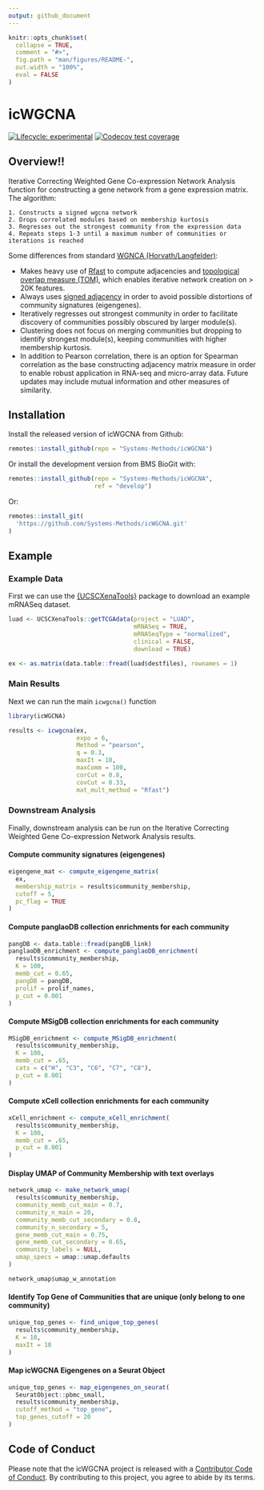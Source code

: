 ```yaml
---
output: github_document
---
```


<!-- README.md is generated from README.Rmd. Please edit that file -->

```r
knitr::opts_chunk$set(
  collapse = TRUE,
  comment = "#>",
  fig.path = "man/figures/README-",
  out.width = "100%",
  eval = FALSE
)
```


# icWGCNA

<!-- badges: start -->
[![Lifecycle: experimental](https://img.shields.io/badge/lifecycle-experimental-orange.svg)](https://lifecycle.r-lib.org/articles/stages.html#experimental)
[![Codecov test coverage](https://codecov.io/gh/Systems-Methods/icWGCNA/branch/main/graph/badge.svg)](https://app.codecov.io/gh/Systems-Methods/icWGCNA?branch=main)
<!-- badges: end -->


## Overview!!

Iterative Correcting Weighted Gene Co-expression Network Analysis function for constructing a gene network from a gene expression matrix. The algorithm: 

    1. Constructs a signed wgcna network
    2. Drops correlated modules based on membership kurtosis
    3. Regresses out the strongest community from the expression data
    4. Repeats steps 1-3 until a maximum number of communities or iterations is reached


Some differences from standard [WGNCA (Horvath/Langfelder)](https://bmcbioinformatics.biomedcentral.com/articles/10.1186/1471-2105-9-559):

  - Makes heavy use of [Rfast](https://cran.r-project.org/web/packages/Rfast/) to compute adjacencies and [topological overlap measure (TOM)](https://bmcbioinformatics.biomedcentral.com/articles/10.1186/1471-2105-9-559), which enables iterative network creation on > 20K features.
  - Always uses [signed adjacency](https://bmcgenomics.biomedcentral.com/articles/10.1186/1471-2164-10-327) in order to avoid possible distortions of community signatures (eigengenes).
  - Iteratively regresses out strongest community in order to facilitate discovery of communities possibly obscured by larger module(s).
  - Clustering does not focus on merging communities but dropping to identify strongest module(s), keeping communities with higher membership kurtosis.
  - In addition to Pearson correlation, there is an option for Spearman correlation as the base constructing adjacency matrix measure in order to enable robust application in RNA-seq and micro-array data. Future updates may include mutual information and other measures of similarity.


## Installation


Install the released version of icWGCNA from Github:

```r
remotes::install_github(repo = "Systems-Methods/icWGCNA")
```

Or install the development version from BMS BioGit with:

```r
remotes::install_github(repo = "Systems-Methods/icWGCNA", 
                        ref = "develop")

```

Or:

```r
remotes::install_git(
  'https://github.com/Systems-Methods/icWGCNA.git'
)
```


## Example

### Example Data

First we can use the [{UCSCXenaTools}](https://cran.r-project.org/web/packages/UCSCXenaTools/vignettes/USCSXenaTools.html) 
package to download an example mRNASeq dataset.

```r
luad <- UCSCXenaTools::getTCGAdata(project = "LUAD", 
                                   mRNASeq = TRUE, 
                                   mRNASeqType = "normalized",
                                   clinical = FALSE, 
                                   download = TRUE)

ex <- as.matrix(data.table::fread(luad$destfiles), rownames = 1)
```

### Main Results

Next we can run the main `icwgcna()` function

```r
library(icWGCNA)

results <- icwgcna(ex,   
                   expo = 6,
                   Method = "pearson",
                   q = 0.3,
                   maxIt = 10,
                   maxComm = 100,
                   corCut = 0.8,
                   covCut = 0.33,
                   mat_mult_method = "Rfast")


```

### Downstream Analysis

Finally, downstream analysis can be run on the Iterative Correcting Weighted Gene 
Co-expression Network Analysis results.


#### Compute community signatures (eigengenes)

```r

eigengene_mat <- compute_eigengene_matrix(
  ex, 
  membership_matrix = results$community_membership, 
  cutoff = 5,
  pc_flag = TRUE
)

```

#### Compute panglaoDB collection enrichments for each community

```r
pangDB <- data.table::fread(pangDB_link)
panglaoDB_enrichment <- compute_panglaoDB_enrichment(
  results$community_membership,
  K = 100,
  memb_cut = 0.65,
  pangDB = pangDB,
  prolif = prolif_names, 
  p_cut = 0.001
)
```

#### Compute MSigDB collection enrichments for each community

```r
MSigDB_enrichment <- compute_MSigDB_enrichment(
  results$community_membership,
  K = 100,
  memb_cut = .65,
  cats = c("H", "C3", "C6", "C7", "C8"), 
  p_cut = 0.001
)
```

#### Compute xCell collection enrichments for each community

```r
xCell_enrichment <- compute_xCell_enrichment(
  results$community_membership,
  K = 100,
  memb_cut = .65, 
  p_cut = 0.001
)
```


#### Display UMAP of Community Membership with text overlays

```r
network_umap <- make_network_umap(
  results$community_membership,
  community_memb_cut_main = 0.7,
  community_n_main = 20,
  community_memb_cut_secondary = 0.8,
  community_n_secondary = 5,
  gene_memb_cut_main = 0.75,
  gene_memb_cut_secondary = 0.65,
  community_labels = NULL,
  umap_specs = umap::umap.defaults
)

network_umap$umap_w_annotation

```

#### Identify Top Gene of Communities that are unique (only belong to one community)

```r
unique_top_genes <- find_unique_top_genes(
  results$community_membership,
  K = 10,
  maxIt = 10
)
```



#### Map icWGCNA Eigengenes on a Seurat Object

```r
unique_top_genes <- map_eigengenes_on_seurat(
  SeuratObject::pbmc_small,
  results$community_membership,
  cutoff_method = "top_gene",
  top_genes_cutoff = 20
)
```


## Code of Conduct
  
Please note that the icWGCNA project is released with a [Contributor Code of Conduct](https://contributor-covenant.org/version/2/0/CODE_OF_CONDUCT.html). By contributing to this project, you agree to abide by its terms.
